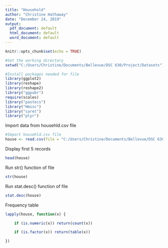 ---
title: "Household"
author: "Christine Hathaway"
date: "December 24, 2019"
output:
  pdf_document: default
  html_document: default
  word_document: default
---

```{r setup, include=FALSE}
knitr::opts_chunk$set(echo = TRUE)
```

```{r include = FALSE}
#Set the working directory
setwd("C:/Users/Christine/Documents/Bellevue/DSC 630/Project/Datasets")
```


```{r include = FALSE}
#Install packages needed for file
library(ggplot2)
library(reshape)
library(reshape2)
library("ggpubr")
require(scales)
library("pastecs")
library("Hmisc")
library("caret")
library("plyr")
```

Import data from househld.csv file 

```{r echo = FALSE }
#Import househld.csv file
house <- read.csv(file = "C:/Users/Christine/Documents/Bellevue/DSC 630/Project/Datasets/househld.csv", header = TRUE)
```

Display first 5 records

```{r echo = FALSE }

head(house)
```

Run str() function of file

```{r echo = FALSE }
str(house)
```


Run stat.desc() function of file

```{r echo = FALSE }
stat.desc(house)
```

Frequency table

```{r echo = FALSE }
lapply(house, function(x) {

    if (is.numeric(x)) return(count(x))

    if (is.factor(x)) return(table(x))

})

```


